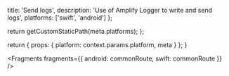
  title: 'Send logs',
  description: 'Use of Amplify Logger to write and send logs',
  platforms: ['swift', 'android']
};

  return getCustomStaticPath(meta.platforms);
};

  return {
    props: {
      platform: context.params.platform,
      meta
    }
  };
}


<Fragments
  fragments={{
    android: commonRoute,
    swift: commonRoute
  }}
/>
